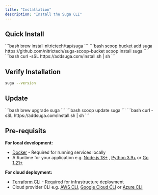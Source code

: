 ```yaml
---
title: "Installation"
description: "Install the Suga CLI"
---
```



## Quick Install

<OSSelectTabs>
<Tabs>
  <Tab title="macOS">
    ```bash
    brew install nitrictech/tap/suga
    ```
  </Tab>
  <Tab title="Windows">
    ```bash
    scoop bucket add suga https://github.com/nitrictech/suga-scoop-bucket
    scoop install suga
    ```
  </Tab>
  <Tab title="Linux">
    ```bash
    curl -sSL https://addsuga.com/install.sh | sh
    ```
  </Tab>
</Tabs>
</OSSelectTabs>

## Verify Installation

```bash
suga --version
```

## Update

<OSSelectTabs>
<Tabs>
  <Tab title="macOS">
    ```bash
    brew upgrade suga
    ```
  </Tab>
  <Tab title="Windows">
    ```bash
    scoop update suga
    ```
  </Tab>
  <Tab title="Linux">
    ```bash
    curl -sSL https://addsuga.com/install.sh | sh
    ```
  </Tab>
</Tabs>
</OSSelectTabs>

## Pre-requisits

**For local development:**

- [Docker](https://docs.docker.com/get-docker/) - Required for running services locally
- A Runtime for your application e.g. [Node.js 18\+](https://nodejs.org/) , [Python 3.9\+](https://www.python.org/downloads/) or [Go 1.21\+](https://golang.org/dl/)

**For cloud deployment:**

- [Terraform CLI](https://terraform.io/downloads) - Required for infrastructure deployment
- Cloud provider CLI e.g. [AWS CLI](https://aws.amazon.com/cli/), [Google Cloud CLI](https://cloud.google.com/sdk/gcloud) or [Azure CLI](https://docs.microsoft.com/en-us/cli/azure/)